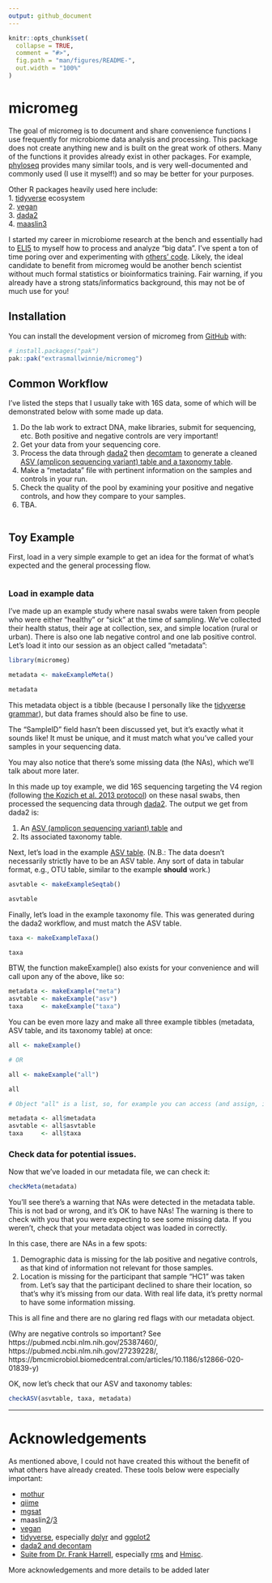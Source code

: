 ```yaml
---
output: github_document
---
```


<!-- README.md is generated from README.Rmd. Please edit that file -->

```r
knitr::opts_chunk$set(
  collapse = TRUE,
  comment = "#>",
  fig.path = "man/figures/README-",
  out.width = "100%"
)
```

# micromeg

<!-- badges: start -->
<!-- badges: end -->

The goal of micromeg is to document and share convenience functions I use frequently for microbiome data analysis and processing. This package does not create anything new and is built on the great work of others. Many of the functions it provides already exist in other packages. For example, [phyloseq](https://bioconductor.org/packages/release/bioc/html/phyloseq.html) provides many similar tools, and is very well-documented and commonly used (I use it myself!) and so may be better for your purposes.    
    
Other R packages heavily used here include:    
1. [tidyverse](https://tidyverse.tidyverse.org) ecosystem   
2. [vegan](https://cran.r-project.org/web/packages/vegan/index.html)   
3. [dada2](https://benjjneb.github.io/dada2/)   
4. [maaslin3](https://huttenhower.sph.harvard.edu/maaslin3/)        


I started my career in microbiome research at the bench and essentially had to [ELI5](https://www.dictionary.com/e/slang/eli5/) to myself how to process and analyze "big data". I've spent a ton of time poring over and experimenting with [others' code](https://github.com/extrasmallwinnie/micromeg/?tab=readme-ov-file#acknowledgements). Likely, the ideal candidate to benefit from micromeg would be another bench scientist without much formal statistics or bioinformatics training. Fair warning, if you already have a strong stats/informatics background, this may not be of much use for you!    

## Installation

You can install the development version of micromeg from [GitHub](https://github.com/extrasmallwinnie/micromeg/) with:

``` r
# install.packages("pak")
pak::pak("extrasmallwinnie/micromeg")
```

## Common Workflow

I've listed the steps that I usually take with 16S data, some of which will be demonstrated below with some made up data.    

1. Do the lab work to extract DNA, make libraries, submit for sequencing, etc. Both positive and negative controls are very important!     
2. Get your data from your sequencing core.   
3. Process the data through [dada2](https://benjjneb.github.io/dada2/) then [decomtam](https://benjjneb.github.io/decontam/vignettes/decontam_intro.html) to generate a cleaned [ASV (amplicon sequencing variant) table and a taxonomy table](https://www.nature.com/articles/nmeth.3869).   
4. Make a "metadata" file with pertinent information on the samples and controls in your run.
5. Check the quality of the pool by examining your positive and negative controls, and how they compare to your samples.       
6. TBA.   


```r
```
## Toy Example

First, load in a very simple example to get an idea for the format of what's expected and the general processing flow. 
```r
```

### Load in example data
     
I've made up an example study where nasal swabs were taken from people who were either "healthy" or "sick" at the time of sampling. We've collected their health status, their age at collection, sex, and simple location (rural or urban). There is also one lab negative control and one lab positive control. Let's load it into our session as an object called "metadata":

```r
library(micromeg)

metadata <- makeExampleMeta()

metadata

```

This metadata object is a tibble (because I personally like the [tidyverse grammar](https://www.tmwr.org/tidyverse)), but data frames should also be fine to use.     
    
The "SampleID" field hasn't been discussed yet, but it's exactly what it sounds like! It must be unique, and it must match what you've called your samples in your sequencing data.

You may also notice that there's some missing data (the NAs), which we'll talk about more later.    
    
In this made up toy example, we did 16S sequencing targeting the V4 region (following [the Kozich et al. 2013 protocol](https://journals.asm.org/doi/10.1128/aem.01043-13)) on these nasal swabs, then processed the sequencing data through [dada2](https://benjjneb.github.io/dada2/). The output we get from dada2 is:

1. An [ASV (amplicon sequencing variant) table](https://benjjneb.github.io/dada2/) and   
2. Its associated taxonomy table.   

Next, let's load in the example [ASV table](https://benjjneb.github.io/dada2/). (N.B.: The data doesn't necessarily strictly have to be an ASV table. Any sort of data in tabular format, e.g., OTU table, similar to the example **should** work.)

```r
asvtable <- makeExampleSeqtab()

asvtable
```

Finally, let's load in the example taxonomy file. This was generated during the dada2 workflow, and must match the ASV table.

```r

taxa <- makeExampleTaxa()

taxa
```

BTW, the function makeExample() also exists for your convenience and will call upon any of the above, like so:

```r

metadata <- makeExample("meta")
asvtable <- makeExample("asv")
taxa     <- makeExample("taxa")

```

You can be even more lazy and make all three example tibbles (metadata, ASV table, and its taxonomy table) at once:

```r

all <- makeExample()

# OR

all <- makeExample("all")

all

# Object "all" is a list, so, for example you can access (and assign, if you want) each tibble with the $ operator:

metadata <- all$metadata
asvtable <- all$asvtable
taxa     <- all$taxa

```

### Check data for potential issues.

Now that we've loaded in our metadata file, we can check it:

```r

checkMeta(metadata)


```

You'll see there's a warning that NAs were detected in the metadata table. This is not bad or wrong, and it's OK to have NAs! The warning is there to check with you that you were expecting to see some missing data. If you weren't, check that your metadata object was loaded in correctly.    

In this case, there are NAs in a few spots:

1. Demographic data is missing for the lab positive and negative controls, as that kind of information not relevant for those samples.    
2. Location is missing for the participant that sample "HC1" was taken from. Let's say that the participant declined to share their location, so that's why it's missing from our data. With real life data, it's pretty normal to have some information missing.    

This is all fine and there are no glaring red flags with our metadata object.

(Why are negative controls so important? See https://pubmed.ncbi.nlm.nih.gov/25387460/, https://pubmed.ncbi.nlm.nih.gov/27239228/, https://bmcmicrobiol.biomedcentral.com/articles/10.1186/s12866-020-01839-y)

OK, now let's check that our ASV and taxonomy tables:

```r

checkASV(asvtable, taxa, metadata)


```


___


# Acknowledgements

As mentioned above, I could not have created this without the benefit of what others have already created. These tools below were especially important:

* [mothur](https://mothur.org)   
* [qiime](https://qiime2.org)   
* [mgsat](https://github.com/andreyto/mgsat)   
* maaslin[2](https://huttenhower.sph.harvard.edu/maaslin/)/[3](https://huttenhower.sph.harvard.edu/maaslin3/)   
* [vegan](https://cran.r-project.org/web/packages/vegan/index.html)
* [tidyverse](https://tidyverse.tidyverse.org), especially [dplyr](https://dplyr.tidyverse.org) and [ggplot2](https://ggplot2.tidyverse.org)
* [dada2 and decontam](https://callahanlab.cvm.ncsu.edu/software/)
* [Suite from Dr. Frank Harrell](https://hbiostat.org), especially [rms](https://cran.r-project.org/web/packages/rms/index.html) and [Hmisc](https://cran.r-project.org/web/packages/Hmisc/index.html).   

More acknowledgements and more details to be added later
